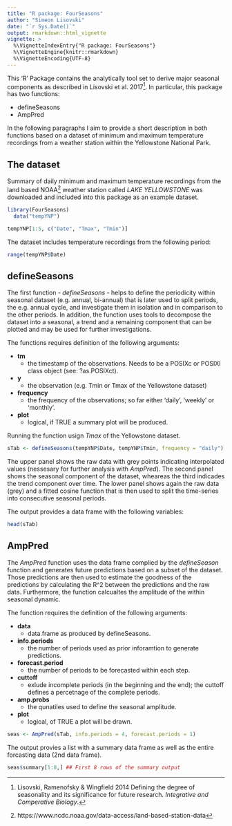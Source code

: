 ```yaml
---
title: "R package: FourSeasons"
author: "Simeon Lisovski"
date: "`r Sys.Date()`"
output: rmarkdown::html_vignette
vignette: >
  %\VignetteIndexEntry{"R package: FourSeasons"}
  %\VignetteEngine{knitr::rmarkdown}
  %\VignetteEncoding{UTF-8}
---
```


This 'R' Package contains the analytically tool set to derive major seasonal components as described in Lisovski et al. 2017^[Lisovski, Ramenofsky & Wingfield 2014 Defining the degree of seasonality and its significance for future research. _Integrative and Comperative Biology_.]. In particular, this package has two functions:

* defineSeasons
* AmpPred

In the following paragraphs I aim to provide a short description in both functions based on a dataset of minimum and maximum temperature recordings from a weather station within the Yellowstone National Park.

## **The dataset**

Summary of daily minimum and maximum temperature recordings from the land based NOAA^[ https://www.ncdc.noaa.gov/data-access/land-based-station-data] weather station called _LAKE YELLOWSTONE_ was downloaded and included into this package as an example dataset.

```r
library(FourSeasons)
  data("tempYNP")

tempYNP[1:5, c("Date", "Tmax", "Tmin")]
```

The dataset includes temperature recordings from the following period:

```r
range(tempYNP$Date)
```


## **defineSeasons**

The first function - _defineSeasons_ - helps to define the periodicity within seasonal dataset (e.g. annual, bi-annual) that is later used to split periods, the e.g. annual cycle, and investigate them in isolation and in comparison to the other periods. In addition, the function uses tools to decompose the dataset into a seasonal, a trend and a remaining component that can be plotted and may be used for further investigations.

The functions requires definition of the following arguments:

* **tm**
    + the timestamp of the observations. Needs to be a POSIXc or POSIXl class object (see: ?as.POSIXct).
* **y**
    + the observation (e.g. Tmin or Tmax of the Yellowstone dataset)
* **frequency**
    + the frequency of the observations; so far either 'daily', 'weekly' or 'monthly'.
* **plot**
    + logical, if TRUE a summary plot will be produced.

Running the function usign _Tmax_ of the Yellowstone dataset.

```r
sTab <- defineSeasons(tempYNP$Date, tempYNP$Tmin, frequency = "daily")
```

The upper panel shows the raw data with grey points indicating interpolated values (nessesary for further analysis with _AmpPred_). The second panel shows the seasonal component of the dataset, wheareas the third indicades the trend component over time. The lower panel shows again the raw data (grey) and a fitted cosine function that is then used to split the time-series into consecutive seasonal periods. 

The output provides a data frame with the following variables:

```r
head(sTab)
```


## **AmpPred**

The _AmpPred_ function uses the data frame complied by the _defineSeason_ function and generates future predictions based on a subset of the dataset. Those predictions are then used to estimate the goodness of the predictions by calculating the R^2 between the predictions and the raw data. Furthermore, the function calcualtes the amplitude of the within seasonal dynamic.

The function requires the definition of the following arguments:

* **data**
    + data.frame as produced by defineSeasons.
* **info.periods**
    + the number of periods used as prior inforamtion to generate predictions.
* **forecast.period**
    + the number of periods to be forecasted within each step.
* **cuttoff**
    + exlude incomplete periods (in the beginning and the end); the cuttoff defines a percetnage of the complete periods.
* **amp.probs**
    + the qunatiles used to define the seasonal amplitude.
* **plot**
    + logical, of TRUE a plot will be drawn.
    
```r
seas <- AmpPred(sTab, info.periods = 4, forecast.periods = 1)
```

The output provies a list with a summary data frame as well as the entire forcasting data (2nd data frame).

```r
seas$summary[1:8,] ## First 8 rows of the summary output
```
